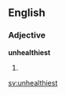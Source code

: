 ==English==

===Adjective===
'''unhealthiest'''

# {{en-superlative of|unhealthy}}

[[sv:unhealthiest]]
